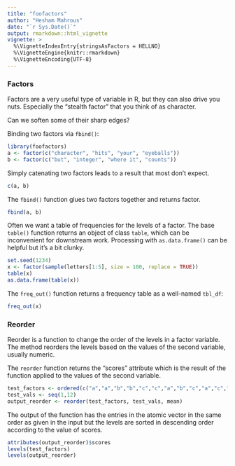 ```yaml
---
title: "foofactors"
author: "Hesham Mahrous"
date: "`r Sys.Date()`"
output: rmarkdown::html_vignette
vignette: >
  %\VignetteIndexEntry{stringsAsFactors = HELLNO}
  %\VignetteEngine{knitr::rmarkdown}
  %\VignetteEncoding{UTF-8}
---
```


### Factors

Factors are a very useful type of variable in R, but they can also drive you nuts. Especially the "stealth factor" that you think of as character.

Can we soften some of their sharp edges?

Binding two factors via `fbind()`:

```r
library(foofactors)
a <- factor(c("character", "hits", "your", "eyeballs"))
b <- factor(c("but", "integer", "where it", "counts"))
```

Simply catenating two factors leads to a result that most don't expect.

```r
c(a, b)
```

The `fbind()` function glues two factors together and returns factor.

```r
fbind(a, b)
```

Often we want a table of frequencies for the levels of a factor. The base `table()` function returns an object of class `table`, which can be inconvenient for downstream work.  Processing with `as.data.frame()` can be helpful but it's a bit clunky.

```r
set.seed(1234)
x <- factor(sample(letters[1:5], size = 100, replace = TRUE))
table(x)
as.data.frame(table(x))
```

The `freq_out()` function returns a frequency table as a well-named `tbl_df`:

```r
freq_out(x)
```


### Reorder

Reorder is a function to change the order of the levels in a factor variable. The method reorders the levels based on the values of the second variable, usually numeric.

The `reorder` function returns the "scores" attribute which is the result of the function applied to the values of the second variable.

```r
test_factors <- ordered(c("a","a","b","b","c","c","a","b","c","a","c","a"))
test_vals <- seq(1,12)
output_reorder <- reorder(test_factors, test_vals, mean)
```

The output of the function has the entries in the atomic vector in the same order as given in the input but the levels are sorted in descending order according to the value of scores.

```r
attributes(output_reorder)$scores
levels(test_factors)
levels(output_reorder)
```

